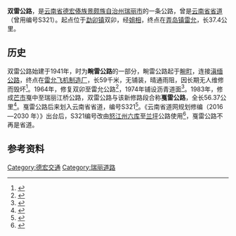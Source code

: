 '''双雷公路'''，是[[云南省|云南省]][[德宏傣族景颇族自治州|德宏傣族景颇族自治州]][[瑞丽市|瑞丽市]]的一条公路，曾是[[云南省省道|云南省省道]]（曾用编号S321）。起点位于[[勐卯镇|勐卯镇]]双卯，经[[姐相乡|姐相]]，终点在[[弄岛镇|弄岛镇]][[雷允|雷允]]，长37.4公里。

==历史==
双雷公路始建于1941年，时为'''畹雷公路'''的一部分，畹雷公路起于[[畹町镇|畹町]]，连接[[滇缅公路|滇缅公路]]，终点在[[雷允飞机制造厂|雷允飞机制造厂]]，长59千米，无铺装，晴通雨阻，因长期无人维修而毁坏<ref name="公路管理志">{{cite book |author=王申 主编; 芒市公路管理总段 编 |title=德宏傣族景颇族自治州公路管理志 |location=昆明 |publisher=云南民族出版社 |date=2000 |isbn=7-5367-2103-X }}</ref>{{rp|52}}。1964年，修复双卯至雷允公路<ref>{{cite book |author=陈江 主编; 瑞丽市交通局 编 |title=瑞丽交通志 |publisher=内部资料 |date=2000 }}</ref>{{rp|40}}，1974年铺设沥青道面<ref>{{cite book |author=柳五三 主编; 德宏州交通局 编 |title=德宏州交通志 |location=昆明 |publisher=云南民族出版社 |date=1999 |isbn=7-5367-1188-3 }}</ref>{{rp|46}}。1983年，修成[[芒市|芒市]]戛中至瑞丽江桥公路，双雷公路与该新修路段合称'''戛雷公路'''，全长56.37公里<ref>{{cite book |author=陈江 主编; 云南省瑞丽市志编纂委员会 编 |title=瑞丽市志 |location=成都 |publisher=四川辞书出版社 |date=1996 |isbn=7-80543-518-9 }}</ref>{{rp|451}}。戛雷公路后来划入云南省省道，编号S321<ref>{{cite book |author=何文忠,杨进才 主编; 云南省瑞丽市地方志编纂委员会 编 |title=瑞丽市志 1978-2005 |location=昆明 |publisher=云南人民出版社 |date=2012 |isbn=978-7-222-10316-0 }}</ref>{{rp|58}}。《云南省道网规划修编（2016—2030 年）》出台后，S321编号改由[[怒江傈僳族自治州|怒江州]][[六库镇|六库]]至[[兰坪白族普米族自治县|兰坪]]公路使用<ref>{{cite news |author=李寿华 |title=怒江构建通省达边大通道 畅通内循环 |url=http://yn.yunnan.cn/system/2021/01/27/031259491.shtml |newspaper=云南网 |date=2021-01-27 |access-date=2021-02-03 |archive-date=2021-02-13 |archive-url=https://web.archive.org/web/20210213013705/http://yn.yunnan.cn/system/2021/01/27/031259491.shtml |dead-url=no }}</ref>，戛雷公路不再是省道。

==参考资料==
{{reflist}}
{{德宏主题}}

[[Category:德宏交通|Category:德宏交通]]
[[Category:瑞丽道路|Category:瑞丽道路]]